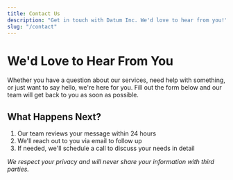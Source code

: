 ```yaml
---
title: Contact Us
description: "Get in touch with Datum Inc. We'd love to hear from you!"
slug: "/contact"
---
```


# We'd Love to Hear From You

Whether you have a question about our services, need help with something, or just want to say hello, we're here for you. Fill out the form below and our team will get back to you as soon as possible.

## What Happens Next?

1. Our team reviews your message within 24 hours
2. We'll reach out to you via email to follow up
3. If needed, we'll schedule a call to discuss your needs in detail

*We respect your privacy and will never share your information with third parties.*